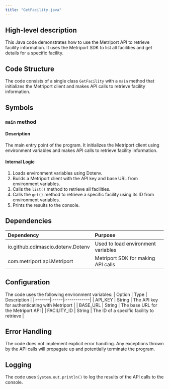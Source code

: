 ```yaml
---
title: "GetFacility.java"
---
```


## High-level description
This Java code demonstrates how to use the Metriport API to retrieve facility information. It uses the Metriport SDK to list all facilities and get details for a specific facility.

## Code Structure
The code consists of a single class `GetFacility` with a `main` method that initializes the Metriport client and makes API calls to retrieve facility information.

## Symbols

### `main` method
#### Description
The main entry point of the program. It initializes the Metriport client using environment variables and makes API calls to retrieve facility information.

#### Internal Logic
1. Loads environment variables using Dotenv.
2. Builds a Metriport client with the API key and base URL from environment variables.
3. Calls the `list()` method to retrieve all facilities.
4. Calls the `get()` method to retrieve a specific facility using its ID from environment variables.
5. Prints the results to the console.

## Dependencies
| Dependency | Purpose |
|:-----------|:--------|
| io.github.cdimascio.dotenv.Dotenv | Used to load environment variables |
| com.metriport.api.Metriport | Metriport SDK for making API calls |

## Configuration
The code uses the following environment variables:
| Option | Type | Description |
|:-------|:-----|:------------|
| API_KEY | String | The API key for authenticating with Metriport |
| BASE_URL | String | The base URL for the Metriport API |
| FACILITY_ID | String | The ID of a specific facility to retrieve |

## Error Handling
The code does not implement explicit error handling. Any exceptions thrown by the API calls will propagate up and potentially terminate the program.

## Logging
The code uses `System.out.println()` to log the results of the API calls to the console.
